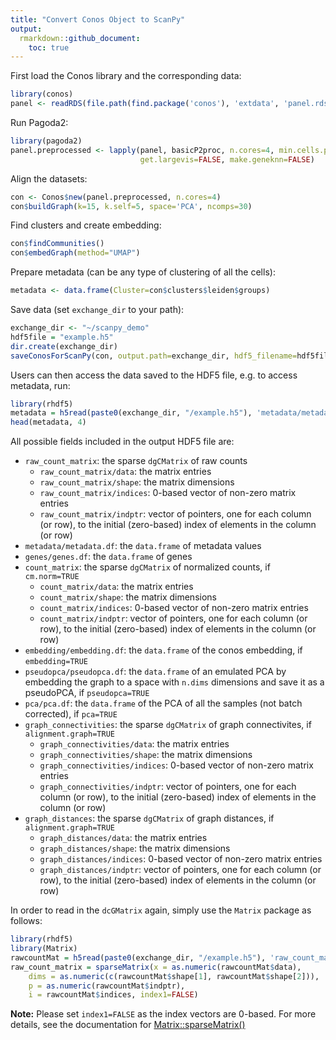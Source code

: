 ```yaml
---
title: "Convert Conos Object to ScanPy"
output:
  rmarkdown::github_document:
    toc: true
---
```



First load the Conos library and the corresponding data:

```r
library(conos)
panel <- readRDS(file.path(find.package('conos'), 'extdata', 'panel.rds'))
```

Run Pagoda2:

```r
library(pagoda2)
panel.preprocessed <- lapply(panel, basicP2proc, n.cores=4, min.cells.per.gene=0, n.odgenes=2e3, 
                             get.largevis=FALSE, make.geneknn=FALSE)
```

Align the datasets:

```r
con <- Conos$new(panel.preprocessed, n.cores=4)
con$buildGraph(k=15, k.self=5, space='PCA', ncomps=30)
```



Find clusters and create embedding:

```r
con$findCommunities()
con$embedGraph(method="UMAP")
```

Prepare metadata (can be any type of clustering of all the cells):

```r
metadata <- data.frame(Cluster=con$clusters$leiden$groups)
```

Save data (set `exchange_dir` to your path):


```r
exchange_dir <- "~/scanpy_demo"
hdf5file = "example.h5"
dir.create(exchange_dir)
saveConosForScanPy(con, output.path=exchange_dir, hdf5_filename=hdf5file, verbose=TRUE)
```

Users can then access the data saved to the HDF5 file, e.g. to access metadata, run:


```r
library(rhdf5)
metadata = h5read(paste0(exchange_dir, "/example.h5"), 'metadata/metadata.df')
head(metadata, 4)
```

All possible fields included in the output HDF5 file are:

* `raw_count_matrix`: the sparse `dgCMatrix` of raw counts 
	* `raw_count_matrix/data`: the matrix entries
	* `raw_count_matrix/shape`: the matrix dimensions
	* `raw_count_matrix/indices`: 0-based vector of non-zero matrix entries
	* `raw_count_matrix/indptr`: vector of pointers, one for each column (or row), to the initial (zero-based) index of elements in the column (or row)
* `metadata/metadata.df`: the `data.frame` of metadata values
* `genes/genes.df`: the `data.frame` of genes
* `count_matrix`: the sparse `dgCMatrix` of normalized counts, if `cm.norm=TRUE`
	* `count_matrix/data`: the matrix entries
	* `count_matrix/shape`: the matrix dimensions
	* `count_matrix/indices`: 0-based vector of non-zero matrix entries
	* `count_matrix/indptr`: vector of pointers, one for each column (or row), to the initial (zero-based) index of elements in the column (or row)
* `embedding/embedding.df`:  the `data.frame` of the conos embedding, if `embedding=TRUE`
* `pseudopca/pseudopca.df`:  the `data.frame` of an emulated PCA by embedding the graph to a space with `n.dims` dimensions and save it as a pseudoPCA, if `pseudopca=TRUE`
* `pca/pca.df`: the `data.frame` of the PCA of all the samples (not batch corrected), if `pca=TRUE`
* `graph_connectivities`: the sparse `dgCMatrix` of graph connectivites, if `alignment.graph=TRUE`
	* `graph_connectivities/data`: the matrix entries
	* `graph_connectivities/shape`: the matrix dimensions
	* `graph_connectivities/indices`: 0-based vector of non-zero matrix entries
	* `graph_connectivities/indptr`: vector of pointers, one for each column (or row), to the initial (zero-based) index of elements in the column (or row)
* `graph_distances`: the sparse `dgCMatrix` of graph distances, if `alignment.graph=TRUE`
	* `graph_distances/data`: the matrix entries
	* `graph_distances/shape`: the matrix dimensions
	* `graph_distances/indices`: 0-based vector of non-zero matrix entries
	* `graph_distances/indptr`: vector of pointers, one for each column (or row), to the initial (zero-based) index of elements in the column (or row)



In order to read in the `dcGMatrix` again, simply use the `Matrix` package as follows:


```r
library(rhdf5)
library(Matrix)
rawcountMat = h5read(paste0(exchange_dir, "/example.h5"), 'raw_count_matrix')
raw_count_matrix = sparseMatrix(x = as.numeric(rawcountMat$data),  
    dims = as.numeric(c(rawcountMat$shape[1], rawcountMat$shape[2])), 
    p = as.numeric(rawcountMat$indptr), 
    i = rawcountMat$indices, index1=FALSE)
```

**Note:** Please set `index1=FALSE` as the index vectors are 0-based. For more details, see the documentation for [Matrix::sparseMatrix()](https://www.rdocumentation.org/packages/Matrix/versions/1.2-18/topics/sparseMatrix)


